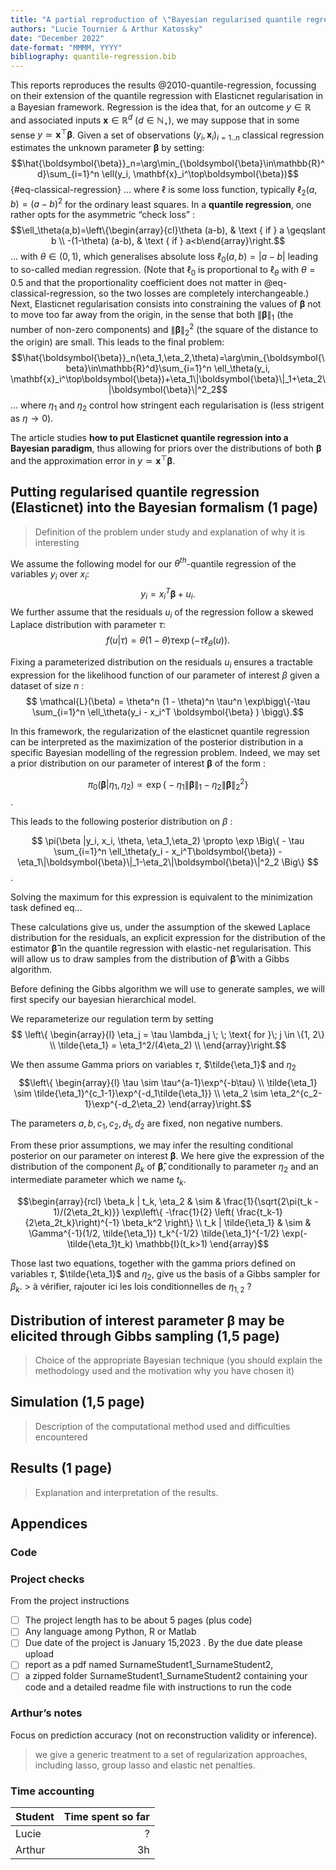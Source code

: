 ```yaml
---
title: "A partial reproduction of \"Bayesian regularised quantile regression\""
authors: "Lucie Tournier & Arthur Katossky"
date: "December 2022"
date-format: "MMMM, YYYY"
bibliography: quantile-regression.bib
---
```


This reports reproduces the results @2010-quantile-regression, focussing on their extension of the quantile regression with Elasticnet regularisation in a Bayesian framework. Regression is the idea that, for an outcome $y\in\mathbb{R}$ and associated inputs $\mathbf{x}\in\mathbb{R}^d$ ($d \in \mathbb{N}_\star$), we may suppose that in some sense $y\simeq \mathbf{x}^\top\boldsymbol{\beta}$. Given a set of observations $(y_i,\mathbf{x}_i)_{i=1..n}$ classical regression estimates the unknown parameter $\boldsymbol{\beta}$ by setting: $$\hat{\boldsymbol{\beta}}_n=\arg\min_{\boldsymbol{\beta}\in\mathbb{R}^d}\sum_{i=1}^n \ell(y_i, \mathbf{x}_i^\top\boldsymbol{\beta})$$ {#eq-classical-regression} ... where $\ell$ is some loss function, typically $\ell_2(a,b)=(a-b)^2$ for the ordinary least squares. In a **quantile regression**, one rather opts for the asymmetric "check loss" : $$\ell_\theta(a,b)=\left\{\begin{array}{cl}\theta (a-b), & \text { if } a \geqslant b \\ -(1-\theta) (a-b), & \text { if }  a<b\end{array}\right.$$ ... with $\theta\in(0,1)$, which generalises absolute loss $\ell_0(a,b)=|a-b|$ leading to so-called median regression. (Note that $\ell_0$ is proportional to $\ell_\theta$ with $\theta=0.5$ and that the proportionality coefficient does not matter in @eq-classical-regression, so the two losses are completely interchangeable.) Next, Elasticnet regularisation consists into constraining the values of $\boldsymbol{\beta}$ not to move too far away from the origin, in the sense that both $\|\boldsymbol{\beta}\|_1$ (the number of non-zero components) and $\|\boldsymbol{\beta}\|_2^2$ (the square of the distance to the origin) are small. This leads to the final problem: $$\hat{\boldsymbol{\beta}}_n(\eta_1,\eta_2,\theta)=\arg\min_{\boldsymbol{\beta}\in\mathbb{R}^d}\sum_{i=1}^n \ell_\theta(y_i, \mathbf{x}_i^\top\boldsymbol{\beta})+\eta_1\|\boldsymbol{\beta}\|_1+\eta_2\|\boldsymbol{\beta}\|^2_2$$ ... where $\eta_1$ and $\eta_2$ control how stringent each regularisation is (less strigent as $\eta \to 0$).

The article studies **how to put Elasticnet quantile regression into a Bayesian paradigm**, thus allowing for priors over the distributions of both $\boldsymbol{\beta}$ and the approximation error in $y\simeq \mathbf{x}^\top\boldsymbol{\beta}$.

## Putting regularised quantile regression (Elasticnet) into the Bayesian formalism (1 page)

> Definition of the problem under study and explanation of why it is interesting

We assume the following model for our $\theta^{th}$-quantile regression of the variables $y_i$ over $x_i$: $$ y_i = x_i^T \boldsymbol{\beta} + u_i. $$ We further assume that the residuals $u_i$ of the regression follow a skewed Laplace distribution with parameter $\tau$: $$f(u|\tau) = \theta(1 - \theta) \tau \exp(-\tau \ell_\theta(u)).$$

Fixing a parameterized distribution on the residuals $u_i$ ensures a tractable expression for the likelihood function of our parameter of interest $\beta$ given a dataset of size $n$ : $$ \mathcal{L}(\beta) = \theta^n (1 - \theta)^n \tau^n \exp\bigg\{-\tau \sum_{i=1}^n \ell_\theta(y_i - x_i^T \boldsymbol{\beta} ) \bigg\}.$$

In this framework, the regularization of the elasticnet quantile regression can be interpreted as the maximization of the posterior distribution in a specific Bayesian modelling of the regression problem. Indeed, we may set a prior distribution on our parameter of interest $\boldsymbol{\beta}$ of the form :

$$ \pi_0(\boldsymbol{\beta} | \eta_1,\eta_2) \propto \exp \Big\{-\eta_1\|\boldsymbol{\beta}\|_1-\eta_2\|\boldsymbol{\beta}\|^2_2 \Big\} $$.

This leads to the following posterior distribution on $\beta$ :

$$ \pi(\beta |y_i, x_i, \theta, \eta_1,\eta_2) \propto \exp \Big\{ - \tau \sum_{i=1}^n \ell_\theta(y_i - x_i^T\boldsymbol{\beta})
-\eta_1\|\boldsymbol{\beta}\|_1-\eta_2\|\boldsymbol{\beta}\|^2_2 \Big\} $$.

Solving the maximum for this expression is equivalent to the minimization task defined eq...

These calculations give us, under the assumption of the skewed Laplace distribution for the residuals, an explicit expression for the distribution of the estimator $\boldsymbol{\hat{\beta}}$ in the quantile regression with elastic-net regularisation. This will allow us to draw samples from the distribution of $\boldsymbol{\hat{\beta}}$ with a Gibbs algorithm.

Before defining the Gibbs algorithm we will use to generate samples, we will first specify our bayesian hierarchical model.

We reparameterize our regulation term by setting $$ \left\{ \begin{array}{l} 
\eta_j = \tau \lambda_j \; \; \text{ for }\;  j \in \{1, 2\} \\
\tilde{\eta_1}  = \eta_1^2/(4\eta_2) \\
\end{array}\right.$$

We then assume Gamma priors on variables $\tau$, $\tilde{\eta_1}$ and $\eta_2$ $$\left\{ \begin{array}{l}
\tau \sim \tau^{a-1}\exp^{-b\tau} \\
\tilde{\eta_1} \sim \tilde{\eta_1}^{c_1-1}\exp^{-d_1\tilde{\eta_1}} \\
\eta_2 \sim \eta_2^{c_2-1}\exp^{-d_2\eta_2} 
\end{array}\right.$$

The parameters $a, b, c_1, c_2, d_1, d_2$ are fixed, non negative numbers.

From these prior assumptions, we may infer the resulting conditional posterior on our parameter on interest $\boldsymbol{\beta}$. We here give the expression of the distribution of the component $\beta_k$ of $\boldsymbol{\hat{\beta}}$, conditionally to parameter $\eta_2$ and an intermediate parameter which we name $t_k$.

$$\begin{array}{rcl}
\beta_k | t_k, \eta_2 & \sim & \frac{1}{\sqrt{2\pi(t_k - 1)/(2\eta_2t_k)}} \exp\left\{ -\frac{1}{2} \left( \frac{t_k-1}{2\eta_2t_k}\right)^{-1} \beta_k^2 \right\} \\
t_k | \tilde{\eta_1} & \sim & \Gamma^{-1}(1/2, \tilde{\eta_1}) t_k^{-1/2} \tilde{\eta_1}^{-1/2} \exp(-\tilde{\eta_1}t_k) \mathbb{I}(t_k>1)
\end{array}$$

Those last two equations, together with the gamma priors defined on variables $\tau$, $\tilde{\eta_1}$ and $\eta_2$, give us the basis of a Gibbs sampler for $\beta_k$. \> à vérifier, rajouter ici les lois conditionnelles de $\eta_{1,2}$ ?

## Distribution of interest parameter $\boldsymbol{\beta}$ may be elicited through Gibbs sampling (1,5 page)

> Choice of the appropriate Bayesian technique (you should explain the methodology used and the motivation why you have chosen it)

## Simulation (1,5 page)

> Description of the computational method used and difficulties encountered

## Results (1 page)

> Explanation and interpretation of the results.

## Appendices

### Code

### Project checks

From the project instructions

-   [ ] The project length has to be about 5 pages (plus code)
-   [ ] Any language among Python, $\mathrm{R}$ or Matlab
-   [ ] Due date of the project is January 15,2023 . By the due date please upload
-   [ ] report as a pdf named SurnameStudent1_SurnameStudent2,
-   [ ] a zipped folder SurnameStudent1_SurnameStudent2 containing your code and a detailed readme file with instructions to run the code

### Arthur's notes

Focus on prediction accuracy (not on reconstruction validity or inference).

> we give a generic treatment to a set of regularization approaches, including lasso, group lasso and elastic net penalties.

### Time accounting

| Student  | Time spent so far |
|--------|-------:|
| Lucie  |      ? |
| Arthur |     3h |